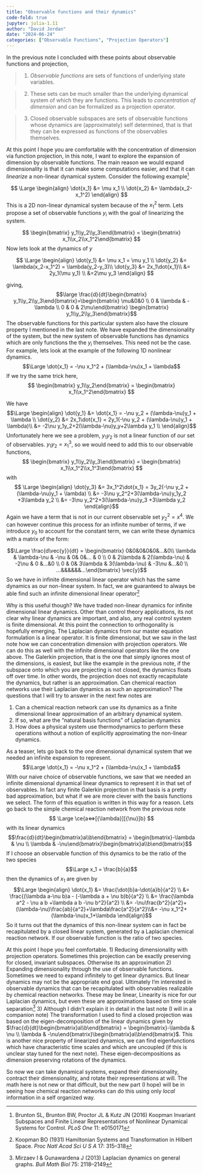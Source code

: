 ```yaml
---
title: "Observable functions and their dynamics"
code-fold: true
jupyter: julia-1.11
author: "David Jordan"
date: "2024-06-24"
categories: ["Observable Functions", "Projection Operators"]
---
```

In the previous note I concluded with these points about observable functions and projection, 

> 1) *Observable functions* are sets of functions of underlying state variables.  

> 2) These sets can be much smaller than the underlying dynamical system of which they are functions.  This leads to *concentration of dimension* and can be formalized as a projection operator.

> 3) Closed observable subspaces are sets of observable functions whose dynamics are (approximately) self determined, that is that they can be expressed as functions of the observables themselves. 

At this point I hope you are comfortable with the concentration of dimension via function projection, in this note, I want to explore the expansion of dimension by observable functions. The main reason we would expand dimensionality is that it can make some computations easier, and that it can *linearize* a non-linear dynamical system. Consider the following example[^1]

$$ \Large \begin{align} \dot{x_1} &= \mu x_1 \\ \dot{x_2} &= \lambda(x_2-x_1^2) \end{align}
$$
This is a 2D non-linear dynamical system because of the $x_1^2$ term.  Lets propose a set of observable functions $y_i$ with the goal of linearizing the system.

$$ \begin{bmatrix} y_1\\y_2\\y_3\end{bmatrix} = \begin{bmatrix} x_1\\x_2\\x_1^2\end{bmatrix} $$
Now lets look at the dynamics of $y$

$$ \Large \begin{align} \dot{y_1} &= \mu x_1 = \mu y_1 \\ \dot{y_2} &= \lambda(x_2-x_1^2) = \lambda(y_2-y_3)\\ \dot{y_3} &= 2x_1\dot{x_1}\\ &= 2y_1(\mu y_1) \\ &=2\mu y_3 \end{align}
$$

giving,
$$\large \frac{d}{dt}\begin{bmatrix} y_1\\y_2\\y_3\end{bmatrix}=\begin{bmatrix} \mu&0&0 \\ 0 & \lambda & -\lambda \\ 0 & 0 & 2\mu\end{bmatrix} \begin{bmatrix} y_1\\y_2\\y_3\end{bmatrix}$$
The observable functions for this particular system also have the closure property I mentioned in the last note.  We have expanded the dimensionality of the system, but the new system of observable functions has dynamics which are only functions the the $y_i$ themselves.  This need not be the case.  For example, lets look at the example of the following 1D nonlinear dynamics. 
$$\Large \dot{x_1} = -\nu x_1^2 + (\lambda-\nu)x_1 + \lambda$$
If we try the same trick here, 
$$ \begin{bmatrix} y_1\\y_2\end{bmatrix} = \begin{bmatrix} x_1\\x_1^2\end{bmatrix} $$

We have 
$$ $$ $$\Large \begin{align} \dot{y_1} &= \dot{x_1} = -\nu y_2 + (\lambda-\nu)y_1 + \lambda \\ \dot{y_2} &= 2x_1\dot{x_1} = 2y_1(-\nu y_2 + (\lambda-\nu)y_1 + \lambda)\\ &= -2\nu y_1y_2+2(\lambda-\nu)y_y+2\lambda y_1 \\ \end{align}$$
Unfortunately here we see a problem, $y_1y_2$ is not a linear function of our set of observables.  $y_1y_2 = x_1^3$, so we would need to add this to our observable functions, 
$$ \begin{bmatrix} y_1\\y_2\\y_3\end{bmatrix} = \begin{bmatrix} x_1\\x_1^2\\x_1^3\end{bmatrix} $$
with $$ \Large \begin{align} \dot{y_3} &= 3x_1^2\dot{x_1} = 3y_2(-\nu y_2 + (\lambda-\nu)y_1 + \lambda) \\ &= -3\nu y_2^2+3(\lambda-\nu)y_1y_2 +3\lambda y_2 \\ &= -3\nu y_2^2+3(\lambda-\nu)y_3 +3\lambda y_2 \end{align}$$
Again we have a term that is not in our current observable set $y_2^2 = x^4$.  We can however continue this process for an infinite number of terms, if we introduce $y_0$ to account for the constant term, we can write these dynamics with a matrix of the form:

$$\Large \frac{d\vec{y}}{dt} = \begin{bmatrix} 0&0&0&0&0&...&0\\ \lambda & \lambda-\nu & -\nu & 0& 0&... & 0 \\ 0 & 2\lambda & 2(\lambda-\nu) & -2\nu & 0 &...&0 \\ 0 & 0& 3\lambda & 3(\lambda-\nu) & -3\nu &...&0 \\ ...&&&&&&...\end{bmatrix} \vec{y}$$
So we have in infinite dimensional linear operator which has the same dynamics as our non-linear system.  In fact, we are guaranteed to always be able find such an infinite dimensional linear operator[^2]

Why is this useful though? We have traded non-linear dynamics for infinite dimensional linear dynamics.  Other than control theory applications, its not clear why linear dynamics are important, and also, any real control system is finite dimensional.  At this point the connection to orthogonality is hopefully emerging.  The Laplacian dynamics from our master equation formulation is a linear operator.  It is finite dimensional, but we saw in the last note how we can concentration dimension with projection operators.  We can do this as well with the infinite dimensional operators like the one above.  The Galerkin projection, that is the one that simply ignores most of the dimensions, is easiest, but like the example in the previous note, if the subspace onto which you are projecting is not closed, the dynamics floats off over time.  In other words, the projection does not exactly recapitulate the dynamics, but rather is an approximation.  Can chemical reaction networks use their Laplacian dynamics as such an approximation? The questions that I will try to answer in the next few notes are 

1) Can a chemical reaction network can use its dynamics as a finite dimensional linear approximation of an arbitrary dynamical system.
2) If so, what are the "natural basis functions" of Laplacian dynamics
3) How  does a physical system use thermodynamics to perform these operations without a notion of explicitly approximating the non-linear dynamics. 

As a teaser, lets go back to the one dimensional dynamical system that we needed an infinite expansion to represent.  
$$\Large \dot{x_1} = -\nu x_1^2 + (\lambda-\nu)x_1 + \lambda$$
With our naive choice of observable functions, we saw that we needed an infinite dimensional dynamical linear dynamics to represent it in that set of observables.  In fact any finite Galerkin projection in that basis is a pretty bad approximation, but what if we are more clever with the basis functions we select.  The form of this equation is written in this way for a reason.  Lets go back to the simple chemical reaction network from the previous note 
$$
\Large
\ce{a<=>[{\lambda}][{\nu}]b}
$$
with its linear dynamics
$$\frac{d}{dt}\begin{bmatrix}a\\b\end{bmatrix} = \begin{bmatrix}-\lambda & \nu \\ \lambda & -\nu\end{bmatrix}\begin{bmatrix}a\\b\end{bmatrix}$$
If I choose an observable function of this dynamics to be the ratio of the two species 
$$\Large x_1 = \frac{b}{a}$$
then the dynamics of $x_1$ are given by 
$$\Large \begin{align} \dot{x_1} &= \frac{\dot{b}a-\dot{a}b}{a^2} \\ &= \frac{(\lambda a-\nu b)a - (-\lambda a + \nu b)b}{a^2} \\ &= \frac{\lambda a^2 - \nu a b +\lambda a b -\nu b^2}{a^2} \\ &= -\nu\frac{b^2}{a^2}+(\lambda-\nu)\frac{ab}{a^2}+\lambda\frac{a^2}{a^2}\\&= -\nu x_1^2+(\lambda-\nu)x_1+\lambda \end{align}$$
So it turns out that the dynamics of this non-linear system can in fact be recapitulated by a closed linear system, generated by a Laplacian chemical reaction network.  If our observable function is the ratio of two species. 

At this point I hope you feel comfortable. 
1) Reducing dimensionality with projection operators. Sometimes this projection can be exactly preserving for closed, invariant subspaces. Otherwise its an approximation
2) Expanding dimensionality through the use of observable functions.  Sometimes we need to expand infinitely to get linear dynamics. But linear dynamics may not be the appropriate end goal.  Ultimately I'm interested in observable dynamics that can be recapitulated with observables realizable by chemical reaction networks.  These may be linear, Linearity is nice for our Laplacian dynamics, but even these are approximations based on time scale separation[^3]
3) Although I didn't explain it in detail in the last note (I will in a companion note) The transformation I used to find a closed projection was based on the eigen-decomposition of the linear dynamics given by $\frac{d}{dt}\begin{bmatrix}a\\b\end{bmatrix} = \begin{bmatrix}-\lambda & \nu \\ \lambda & -\nu\end{bmatrix}\begin{bmatrix}a\\b\end{bmatrix}$.  This is another nice property of linearized dynamics, we can find eigenfunctions which have characteristic time scales and which are uncoupled (if this is unclear stay tuned for the next note).  These eigen-decompositions as dimension preserving rotations of the dynamics.

So now we can take dynamical systems, expand their dimensionality, contract their dimensionality, and rotate their representations at will.  The math here is not new or that difficult, but the new part (I hope) will be in seeing how chemical reaction networks can do this using only *local* information in a self organized way.

[^1]: Brunton SL, Brunton BW, Proctor JL & Kutz JN (2016) Koopman Invariant Subspaces and Finite Linear Representations of Nonlinear Dynamical Systems for Control. _PLoS One_ 11: e0150171
[^2]: Koopman BO (1931) Hamiltonian Systems and Transformation in Hilbert Space. _Proc Natl Acad Sci U S A_ 17: 315–318
[^3]: Mirzaev I & Gunawardena J (2013) Laplacian dynamics on general graphs. _Bull Math Biol_ 75: 2118–2149